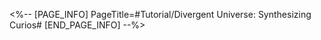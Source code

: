 <%-- [PAGE_INFO]
PageTitle=#Tutorial/Divergent Universe: Synthesizing Curios#
[END_PAGE_INFO] --%>
{{Tutorial
|sort      = 931801
|title     = Divergent Universe: Synthesizing Curios
|subtitle  = 
|type      = Simulated Universe
|about     = 
|image1    = Tutorial Divergent Universe Synthesizing Curios 1.png{{subst:void|<!--$UPLOAD:<<SpriteOutput/TutorialPic/TutorialPage_931801.png>-<Tutorial Divergent Universe Synthesizing Curios 1.png>-<Tutorial Files>>-->}}
|text1     = One of the functions of the Workbench of Creation, which can synthesize a new Curio using 2 Curios of the same quality.
|image2    = Tutorial Divergent Universe Synthesizing Curios 2.png{{subst:void|<!--$UPLOAD:<<SpriteOutput/TutorialPic/TutorialPage_931802.png>-<Tutorial Divergent Universe Synthesizing Curios 2.png>-<Tutorial Files>>-->}}
|text2     = Each synthesis allows you to select one out of three random Curios with higher quality. The highest-quality Curio that can be obtained is a 3-star one.
|image3    = Tutorial Divergent Universe Synthesizing Curios 3.png{{subst:void|<!--$UPLOAD:<<SpriteOutput/TutorialPic/TutorialPage_931803.png>-<Tutorial Divergent Universe Synthesizing Curios 3.png>-<Tutorial Files>>-->}}
|text3     = Negative Curios cannot be used for Curio synthesis. There is a limit to the number of times each Workbench of Creation can synthesize Curios.
}}